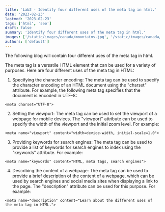 ```yaml
---
title: 'Lab2 - Identify four different uses of the meta tag in html.'
date: '2023-02-23'
lastmod: '2023-02-23'
tags: ['html', 'seo']
draft: false
summary: 'Identify four different uses of the meta tag in html.'
images: ['/static/images/canada/mountains.jpg', '/static/images/canada/toronto.jpg']
authors: ['default']
---
```


The following blog will contain four different uses of the meta tag in html.

The meta tag is a versatile HTML element that can be used for a variety of purposes. Here are four different uses of the meta tag in HTML:

1. Specifying the character encoding: The meta tag can be used to specify the character encoding of an HTML document using the "charset" attribute. For example, the following meta tag specifies that the document is encoded in UTF-8:

```
<meta charset="UTF-8">
```

2. Setting the viewport: The meta tag can be used to set the viewport of a webpage for mobile devices. The "viewport" attribute can be used to specify the width of the viewport and the initial zoom level. For example:

```
<meta name="viewport" content="width=device-width, initial-scale=1.0">
```

3. Providing keywords for search engines: The meta tag can be used to provide a list of keywords for search engines to index using the "keywords" attribute. For example:

```
<meta name="keywords" content="HTML, meta tags, search engines">
```

4. Describing the content of a webpage: The meta tag can be used to provide a brief description of the content of a webpage, which can be used by search engines and social media sites when displaying a link to the page. The "description" attribute can be used for this purpose. For example:

```
<meta name="description" content="Learn about the different uses of the meta tag in HTML.">
```
